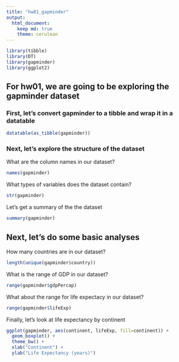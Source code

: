 ```yaml
---
title: "hw01_gapminder"
output: 
  html_document:
    keep md: true
    theme: cerulean
---
```



<!-- load packages and gapminder dataset  -->

```r
library(tibble)
library(DT)
library(gapminder)
library(ggplot2)
```

## For hw01, we are going to be exploring the gapminder dataset



### First, let's convert gapminder to a tibble and wrap it in a datatable

```r
datatable(as_tibble(gapminder))
```


### Next, let's explore the structure of the dataset


What are the column names in our dataset?

```r
names(gapminder)
```


What types of variables does the dataset contain?

```r
str(gapminder)
```


Let's get a summary of the the dataset

```r
summary(gapminder)
```



## Next, let's do some basic analyses


How many countries are in our dataset?

```r
length(unique(gapminder$country))
```


What is the range of GDP in our dataset? 

```r
range(gapminder$gdpPercap)
```


What about the range for life expectacy in our dataset?

```r
range(gapminder$lifeExp)
```



Finally, let's look at life expectancy by continent
```r
ggplot(gapminder, aes(continent, lifeExp, fill=continent)) +
  geom_boxplot() +
  theme_bw() +
  xlab("Continent") +
  ylab("Life Expectancy (years)")
```


